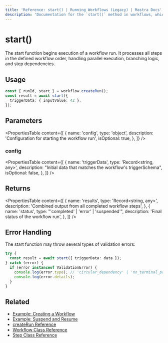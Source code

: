 ```yaml
---
title: 'Reference: start() | Running Workflows (Legacy) | Mastra Docs'
description: 'Documentation for the `start()` method in workflows, which begins execution of a workflow run.'
---
```


# start()

The start function begins execution of a workflow run. It processes all steps in the defined workflow order, handling parallel execution, branching logic, and step dependencies.

## Usage

```typescript copy showLineNumbers
const { runId, start } = workflow.createRun();
const result = await start({
  triggerData: { inputValue: 42 },
});
```

## Parameters

<PropertiesTable
  content={[
    {
      name: 'config',
      type: 'object',
      description: 'Configuration for starting the workflow run',
      isOptional: true,
    },
  ]}
/>

### config

<PropertiesTable
  content={[
    {
      name: 'triggerData',
      type: 'Record<string, any>',
      description: "Initial data that matches the workflow's triggerSchema",
      isOptional: false,
    },
  ]}
/>

## Returns

<PropertiesTable
  content={[
    {
      name: 'results',
      type: 'Record<string, any>',
      description: 'Combined output from all completed workflow steps',
    },
    {
      name: 'status',
      type: "'completed' | 'error' | 'suspended'",
      description: 'Final status of the workflow run',
    },
  ]}
/>

## Error Handling

The start function may throw several types of validation errors:

```typescript copy showLineNumbers
try {
  const result = await start({ triggerData: data });
} catch (error) {
  if (error instanceof ValidationError) {
    console.log(error.type); // 'circular_dependency' | 'no_terminal_path' | 'unreachable_step'
    console.log(error.details);
  }
}
```

## Related

- [Example: Creating a Workflow](../../examples/workflows_legacy/creating-a-workflow.mdx)
- [Example: Suspend and Resume](../../examples/workflows_legacy/suspend-and-resume.mdx)
- [createRun Reference](./createRun.mdx)
- [Workflow Class Reference](./workflow.mdx)
- [Step Class Reference](./step-class.mdx)

```

```
